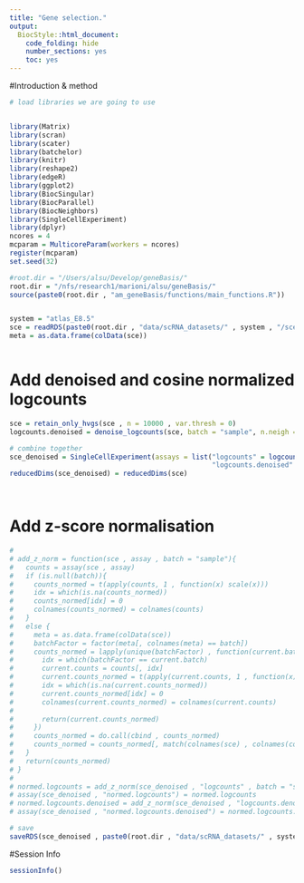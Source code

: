 ```yaml
---
title: "Gene selection."
output:
  BiocStyle::html_document:
    code_folding: hide
    number_sections: yes
    toc: yes  
---
```


#Introduction & method


```r
# load libraries we are going to use


library(Matrix)
library(scran)
library(scater)
library(batchelor)
library(knitr)
library(reshape2)
library(edgeR)
library(ggplot2)
library(BiocSingular)
library(BiocParallel)
library(BiocNeighbors)
library(SingleCellExperiment)
library(dplyr)
ncores = 4
mcparam = MulticoreParam(workers = ncores)
register(mcparam)
set.seed(32)

#root.dir = "/Users/alsu/Develop/geneBasis/"
root.dir = "/nfs/research1/marioni/alsu/geneBasis/"
source(paste0(root.dir , "am_geneBasis/functions/main_functions.R"))


system = "atlas_E8.5"
sce = readRDS(paste0(root.dir , "data/scRNA_datasets/" , system , "/sce_" , system , ".Rds"))
meta = as.data.frame(colData(sce))



```

# Add denoised and cosine normalized logcounts

```r


sce = retain_only_hvgs(sce , n = 10000 , var.thresh = 0)
logcounts.denoised = denoise_logcounts(sce, batch = "sample", n.neigh = 10, nPC = 50, ncores = ncores)

# combine together
sce_denoised = SingleCellExperiment(assays = list("logcounts" = logcounts(sce), 
                                                  "logcounts.denoised" = logcounts.denoised), colData = colData(sce))  
reducedDims(sce_denoised) = reducedDims(sce)  

  
```


# Add z-score normalisation

```r

# 
# add_z_norm = function(sce , assay , batch = "sample"){
#   counts = assay(sce , assay)
#   if (is.null(batch)){
#     counts_normed = t(apply(counts, 1 , function(x) scale(x)))
#     idx = which(is.na(counts_normed))
#     counts_normed[idx] = 0
#     colnames(counts_normed) = colnames(counts)
#   }
#   else {
#     meta = as.data.frame(colData(sce))
#     batchFactor = factor(meta[, colnames(meta) == batch])
#     counts_normed = lapply(unique(batchFactor) , function(current.batch){
#       idx = which(batchFactor == current.batch)
#       current.counts = counts[, idx]
#       current.counts_normed = t(apply(current.counts, 1 , function(x) scale(x)))
#       idx = which(is.na(current.counts_normed))
#       current.counts_normed[idx] = 0
#       colnames(current.counts_normed) = colnames(current.counts)
#       
#       return(current.counts_normed)
#     })
#     counts_normed = do.call(cbind , counts_normed)
#     counts_normed = counts_normed[, match(colnames(sce) , colnames(counts_normed))]
#   }
#   return(counts_normed)
# }
#   
# normed.logcounts = add_z_norm(sce_denoised , "logcounts" , batch = "sample")
# assay(sce_denoised , "normed.logcounts") = normed.logcounts
# normed.logcounts.denoised = add_z_norm(sce_denoised , "logcounts.denoised" , batch = "sample")
# assay(sce_denoised , "normed.logcounts.denoised") = normed.logcounts.denoised

# save
saveRDS(sce_denoised , paste0(root.dir , "data/scRNA_datasets/" , system , "/sce_denoised_" , system , ".Rds"))


```

#Session Info

```r
sessionInfo()
```
